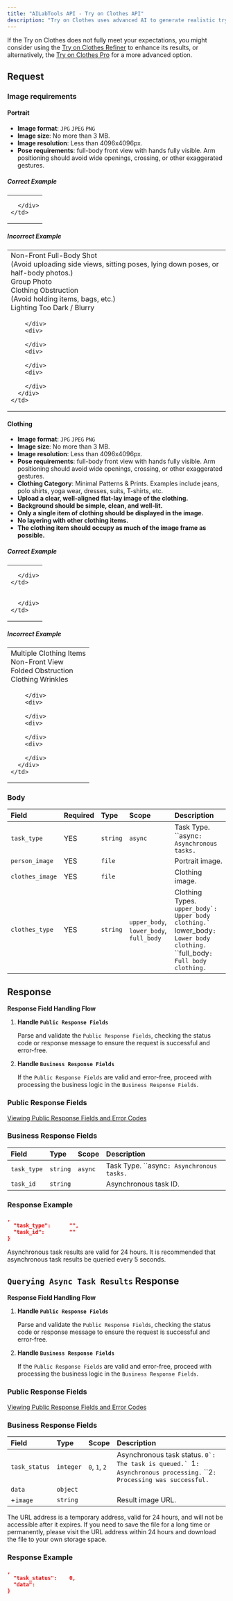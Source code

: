 ```yaml
---
title: "AILabTools API - Try on Clothes API"
description: "Try on Clothes uses advanced AI to generate realistic try-on images from uploaded garment photos and full-body portraits, accurately displaying how clothing looks when worn. Perfect for enhancing the online shopping experience with lifelike fitting visuals."
---
```


If the Try on Clothes does not fully meet your expectations, you might consider using the [Try on Clothes Refiner](ai-portrait/enhance/try-on-clothes-refiner/api-marketplace) to enhance its results, or alternatively, the [Try on Clothes Pro](ai-portrait/editing/try-on-clothes-pro/api-marketplace) for a more advanced option.

## Request

### Image requirements

#### Portrait

- **Image format**: `JPG` `JPEG` `PNG`
- **Image size**: No more than 3 MB.
- **Image resolution**: Less than 4096x4096px.
- **Pose requirements**: full-body front view with hands fully visible. Arm positioning should avoid wide openings, crossing, or other exaggerated gestures.

##### Correct Example

<table>
  <tr>
    <td>
      <div>
        
        
      </div>
    </td>
  </tr>
</table>

##### Incorrect Example

<table>
  <tr>
    <td>
      <div>
        <div>Non-Front Full-Body Shot <br/> (Avoid uploading side views, sitting poses, lying down poses, or half-body photos.)</div>
        <div>Group Photo</div>
        <div>Clothing Obstruction <br/> (Avoid holding items, bags, etc.)</div>
        <div>Lighting Too Dark / Blurry</div>
      </div>
    </td>
  </tr>
  <tr>
    <td>
      <div>
        <div>
          
        </div>
        <div>
          
        </div>
        <div>
          
        </div>
        <div>
          
        </div>
      </div>
    </td>
  </tr>
</table>

#### Clothing

- **Image format**: `JPG` `JPEG` `PNG`
- **Image size**: No more than 3 MB.
- **Image resolution**: Less than 4096x4096px.
- **Pose requirements**: full-body front view with hands fully visible. Arm positioning should avoid wide openings, crossing, or other exaggerated gestures.
- **Clothing Category**: Minimal Patterns & Prints. Examples include jeans, polo shirts, yoga wear, dresses, suits, T-shirts, etc.
- **Upload a clear, well-aligned flat-lay image of the clothing.**
- **Background should be simple, clean, and well-lit.**
- **Only a single item of clothing should be displayed in the image.**
- **No layering with other clothing items.**
- **The clothing item should occupy as much of the image frame as possible.**

##### Correct Example

<table>
  <tr>
    <td>
      <div>
        
        
        
        
      </div>
    </td>
  </tr>
  <tr>
    <td>
      <div>
        
        
        
        
      </div>
    </td>
  </tr>
</table>

##### Incorrect Example

<table>
  <tr>
    <td>
      <div>
        <div>Multiple Clothing Items</div>
        <div>Non-Front View</div>
        <div>Folded Obstruction</div>
        <div>Clothing Wrinkles</div>
      </div>
    </td>
  </tr>
  <tr>
    <td>
      <div>
        <div>
          
        </div>
        <div>
          
        </div>
        <div>
          
        </div>
        <div>
          
        </div>
      </div>
    </td>
  </tr>
</table>

### Body

| Field           | Required | Type     | Scope                                                            | Description                                                                                                                                       |
|:----------------|:---------|:---------|:-----------------------------------------------------------------|:--------------------------------------------------------------------------------------------------------------------------------------------------|
| `task_type`     | YES      | `string` | ``async`` | Task Type. ``async`: Asynchronous tasks.`                                                                                                  |
| `person_image`  | YES      | `file`   |                                                                  | Portrait image.                                                                                                                                   |
| `clothes_image` | YES      | `file`   |                                                                  | Clothing image.                                                                                                                                   |
| `clothes_type`  | YES      | `string` | ``upper_body``, ``lower_body``, ``full_body`` | Clothing Types. ``upper_body`: Upper body clothing.` ``lower_body`: Lower body clothing.` ``full_body`: Full body clothing.` |

## Response

**Response Field Handling Flow**

1. **Handle `Public Response Fields`**

   Parse and validate the `Public Response Fields`, checking the status code or response message to ensure the request is successful and error-free.

2. **Handle `Business Response Fields`**

   If the `Public Response Fields` are valid and error-free, proceed with processing the business logic in the `Business Response Fields`.

### Public Response Fields

<a href="/doc/response-description" target="_blank">Viewing Public Response Fields and Error Codes</a>

### Business Response Fields

| Field       | Type     | Scope            | Description                                      |
|:------------|:---------|:-----------------|:-------------------------------------------------|
| `task_type` | `string` | ``async`` | Task Type. ``async`: Asynchronous tasks.` |
| `task_id`   | `string` |                  | Asynchronous task ID.                            |

### Response Example

```json
,
  "task_type":      "",
  "task_id":        ""
}
```

Asynchronous task results are valid for 24 hours. It is recommended that asynchronous task results be queried every 5 seconds.

## `Querying Async Task Results` Response

**Response Field Handling Flow**

1. **Handle `Public Response Fields`**

   Parse and validate the `Public Response Fields`, checking the status code or response message to ensure the request is successful and error-free.

2. **Handle `Business Response Fields`**

   If the `Public Response Fields` are valid and error-free, proceed with processing the business logic in the `Business Response Fields`.

### Public Response Fields

<a href="/doc/response-description" target="_blank">Viewing Public Response Fields and Error Codes</a>

### Business Response Fields

| Field         | Type      | Scope                                  | Description                                                                                                                                 |
|:--------------|:----------|:---------------------------------------|:--------------------------------------------------------------------------------------------------------------------------------------------|
| `task_status` | `integer` | ``0``, ``1``, ``2`` | Asynchronous task status. ``0`: The task is queued.` ``1`: Asynchronous processing.` ``2`: Processing was successful.` |
| `data`        | `object`  |                                        |                                                                                                                                             |
| +`image`      | `string`  |                                        | Result image URL.                                                                                                                           |

The URL address is a temporary address, valid for 24 hours, and will not be accessible after it expires. If you need to save the file for a long time or permanently, please visit the URL address within 24 hours and download the file to your own storage space.

### Response Example

```json
,
  "task_status":    0,
  "data":           
}
```